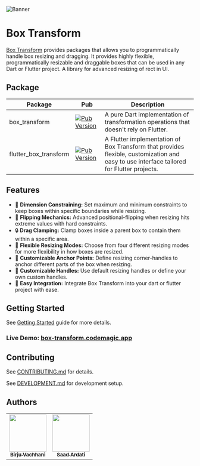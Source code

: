 ![Banner](https://raw.githubusercontent.com/BirjuVachhani/box_transform/main/docs/assets/banner.png)

# Box Transform

[Box Transform](github) provides packages that allows you to programmatically handle box resizing and dragging.
It provides highly flexible, programmatically resizable and draggable boxes that can be used in any Dart or Flutter
project. A library for advanced resizing of rect in UI.

## Package

| Package               | Pub                                                                                                                            | Description                                                                                                                              |
|-----------------------|--------------------------------------------------------------------------------------------------------------------------------|------------------------------------------------------------------------------------------------------------------------------------------|
| box_transform         | [![Pub Version](https://img.shields.io/pub/v/box_transform?label=Pub)](https://pub.dev/packages/box_transform)                 | A pure Dart implementation of transformation operations that doesn't rely on Flutter.                                                    |
| flutter_box_transform | [![Pub Version](https://img.shields.io/pub/v/flutter_box_transform?label=Pub)](https://pub.dev/packages/flutter_box_transform) | A Flutter implementation of Box Transform that provides flexible, customization and easy to use interface tailored for Flutter projects. |


## Features

* 📏 **Dimension Constraining:** Set maximum and minimum constraints to keep boxes within specific boundaries while resizing.
* 🔁 **Flipping Mechanics:** Advanced positional-flipping when resizing hits extreme values with hard constraints.
* 🔒 **Drag Clamping:** Clamp boxes inside a parent box to contain them within a specific area.
* 🎨 **Flexible Resizing Modes:** Choose from four different resizing modes for more flexibility in how boxes are resized.
* 📍 **Customizable Anchor Points:** Define resizing corner-handles to anchor different parts of the box when resizing.
* 🎨 **Customizable Handles:** Use default resizing handles or define your own custom handles.
* 🚀 **Easy Integration:** Integrate Box Transform into your dart or flutter project with ease.

## Getting Started

See [Getting Started](https://docs.page/BirjuVachhani/box_transform/flutter_get_started) guide for more details.

### Live Demo: [box-transform.codemagic.app](https://box-transform.codemagic.app)

## Contributing

See [CONTRIBUTING.md](https://github.com/BirjuVachhani/adaptive_theme/blob/main/CONTRIBUTING.md) for details.

See [DEVELOPMENT.md](https://github.com/BirjuVachhani/adaptive_theme/blob/main/development.md) for development setup.

## Authors

<table>
  <tr>
    <td align="center"><a href="https://github.com/birjuvachhani"><img src="https://avatars.githubusercontent.com/u/20423471?s=100" width="100px;" alt=""/><br /><sub><b>Birju Vachhani</b></sub></a></td>
    <td align="center"><a href="https://github.com/SwissCheese5"><img src="https://avatars.githubusercontent.com/u/7407478?v=4" width="100px;" alt=""/><br /><sub><b>Saad Ardati</b></sub></a></td>
  </tr>
</table>

[github]: https://github.com/BirjuVachhani/box_transform
[docsite]: https://docs.page/BirjuVachhani/box_transform
[pubdev]: https://pub.dev/packages/box_transform